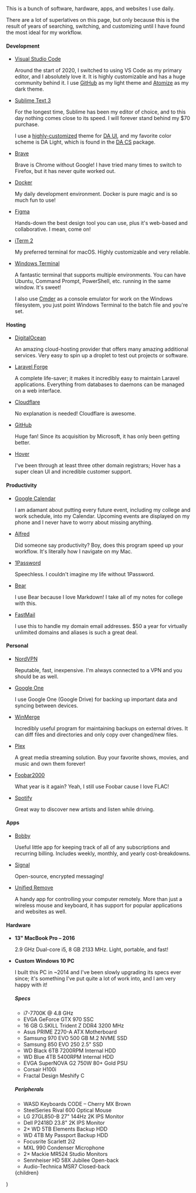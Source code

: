 
This is a bunch of software, hardware, apps, and websites I use daily.

There are a lot of superlatives on this page, but only because this is the result of years of searching, switching, and customizing until I have found the most ideal for my workflow.

#### Development

- [Visual Studio Code](https://code.visualstudio.com)

  Around the start of 2020, I switched to using VS Code as my primary editor, and I absolutely love it. It is highly customizable and has a huge community behind it. I use [GitHub](https://marketplace.visualstudio.com/items?itemName=GitHub.github-vscode-theme) as my light theme and [Atomize](https://marketplace.visualstudio.com/items?itemName=emroussel.atomize-atom-one-dark-theme) as my dark theme.

- [Sublime Text 3](https://sublimetext.com)

  For the longest time, Sublime has been my editor of choice, and to this day nothing comes close to its speed. I will forever stand behind my $70 purchase.

  I use a [highly-customized](https://gist.github.com/zaknesler/436c4d7e6c607321e2a56de9e28795e8) theme for [DA UI](https://github.com/Krypto/sublime-da-ui), and my favorite color scheme is DA Light, which is found in the [DA CS](https://github.com/Krypto/sublime-da-cs) package.

- [Brave](https://brave.com)

  Brave is Chrome without Google! I have tried many times to switch to Firefox, but it has never quite worked out.

- [Docker](https://docker.com)

  My daily development environment. Docker is pure magic and is so much fun to use!

- [Figma](https://figma.com)

  Hands-down the best design tool you can use, plus it's web-based and collaborative. I mean, come on!

- [iTerm 2](https://iterm2.com)

  My preferred terminal for macOS. Highly customizable and very reliable.

- [Windows Terminal](https://microsoft.com/en-us/p/windows-terminal/9n0dx20hk701)

  A fantastic terminal that supports multiple environments. You can have Ubuntu, Command Prompt, PowerShell, etc. running in the same window. It's sweet!

  I also use [Cmder](https://cmder.net) as a console emulator for work on the Windows filesystem, you just point Windows Terminal to the batch file and you're set.

#### Hosting

- [DigitalOcean](https://digitalocean.com/?refcode=704e28ee95b8)

  An amazing cloud-hosting provider that offers many amazing additional services. Very easy to spin up a droplet to test out projects or software.

- [Laravel Forge](https://forge.laravel.com)

  A complete life-saver; it makes it incredibly easy to maintain Laravel applications. Everything from databases to daemons can be managed on a web interface.

- [Cloudflare](https://cloudflare.com)

  No explanation is needed! Cloudflare is awesome.

- [GitHub](https://github.com)

  Huge fan! Since its acquisition by Microsoft, it has only been getting better.

- [Hover](https://hover.com)

  I've been through at least three other domain registrars; Hover has a super clean UI and incredible customer support.

#### Productivity

- [Google Calendar](https://calendar.google.com)

  I am adamant about putting every future event, including my college and work schedule, into my Calendar. Upcoming events are displayed on my phone and I never have to worry about missing anything.

- [Alfred](https://alfredapp.com)

  Did someone say productivity? Boy, does this program speed up your workflow. It's literally how I navigate on my Mac.

- [1Password](https://1password.com)

  Speechless. I couldn't imagine my life without 1Password.

- [Bear](https://bear.app)

  I use Bear because I love Markdown! I take all of my notes for college with this.

- [FastMail](https://fastmail.com)

  I use this to handle my domain email addresses. $50 a year for virtually unlimited domains and aliases is such a great deal.

#### Personal

- [NordVPN](https://nordvpn.com)

  Reputable, fast, inexpensive. I'm always connected to a VPN and you should be as well.

- [Google One](https://one.google.com)

  I use Google One (Google Drive) for backing up important data and syncing between devices.

- [WinMerge](https://winmerge.org)

  Incredibly useful program for maintaining backups on external drives. It can diff files and directories and only copy over changed/new files.

- [Plex](https://plex.tv)

  A great media streaming solution. Buy your favorite shows, movies, and music and own them forever!

- [Foobar2000](https://foobar2000.com)

  What year is it again? Yeah, I still use Foobar cause I love FLAC!

- [Spotify](https://spotify.com)

  Great way to discover new artists and listen while driving.

#### Apps

- [Bobby](https://bobbyapp.co)

  Useful little app for keeping track of all of any subscriptions and recurring billing. Includes weekly, monthly, and yearly cost-breakdowns.

- [Signal](https://signal.org)

  Open-source, encrypted messaging!

- [Unified Remove](https://unifiedremote.com)

  A handy app for controlling your computer remotely. More than just a wireless mouse and keyboard, it has support for popular applications and websites as well.

#### Hardware

- **13" MacBook Pro &ndash; 2016**

  2.9 GHz Dual-core i5, 8 GB 2133 MHz. Light, portable, and fast!

- **Custom Windows 10 PC**

  I built this PC in ~2014 and I've been slowly upgrading its specs ever since; it's something I've put quite a lot of work into, and I am very happy with it!

  ##### Specs

  - i7-7700K @ 4.8 GHz
  - EVGA GeForce GTX 970 SSC
  - 16 GB G.SKILL Trident Z DDR4 3200 MHz
  - Asus PRIME Z270-A ATX Motherboard
  - Samsung 970 EVO 500 GB M.2 NVME SSD
  - Samsung 850 EVO 250 2.5" SSD
  - WD Black 6TB 7200RPM Internal HDD
  - WD Blue 4TB 5400RPM Internal HDD
  - EVGA SuperNOVA G2 750W 80+ Gold PSU
  - Corsair H100i
  - Fractal Design Meshify C

  ##### Peripherals

  - WASD Keyboards CODE &ndash; Cherry MX Brown
  - SteelSeries Rival 600 Optical Mouse
  - LG 27GL850-B 27" 144Hz 2K IPS Monitor
  - Dell P2418D 23.8" 2K IPS Monitor
  - 2× WD 5TB Elements Backup HDD
  - WD 4TB My Passport Backup HDD
  - Focusrite Scarlett 2i2
  - MXL 990 Condenser Microphone
  - 2× Mackie MR524 Studio Monitors
  - Sennheiser HD 58X Jubilee Open-back
  - Audio-Technica MSR7 Closed-back

  <Layout title="Uses">
    <div className="prose dark:prose-dark">{children}</div>
  </Layout>
)
